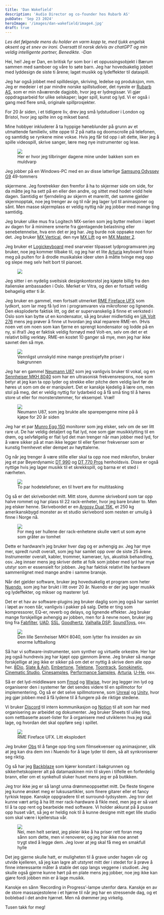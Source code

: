 ```yaml
---
title: 'Dan Wakefield'
description: 'Audio Director og co-founder hos Rubarb AS'
pubDate: 'Sep 23 2024'
heroImage: '/images/dan-wakefield/image4.jpg'
draft: true
---
```







<em>Les det følgende mens du holder en varm kopp te, med tjukk engelsk aksent og et snev av ironi. Oversatt til norsk delvis av chatGPT og min veldig intelligente partner, Benedikte. -Dan</em>

<Question1/>

Hei, hei! Jeg er Dan, en britisk fyr som bor i et oppussingsobjekt i Bærum sammen med samboer og våre to søte barn. Jeg har hovedsakelig jobbet med lyddesign de siste ti årene; laget musikk og lydeffekter til dataspill.

Jeg har også jobbet med spilldesign, skriving, ledelse og produksjon, mm. Jeg er medeier i et par mindre norske spillstudioer, det nyeste er [Rubarb AS](https://rubarb.no/), som er min nåværende dagjobb, hvor jeg er lydregissør. Vi gjør oppdragsarbeid for ulike selskaper; lager spill, kunst og lyd. Vi er også i gang med flere små, originale spillprosjekter.

For 20 år siden, i et tidligere liv, drev jeg små lydstudioer i London og Bristol, hvor jeg spilte inn og mikset band.

Mine hobbyer inkluderer å ta hyppige høneblunder på grunn av et utmattende familieliv, sitte oppe til 2 på natta og doomscrolle på telefonen, og samtidig se rynkene mine vokse. Hvis jeg får tid opp i alt dette, liker jeg å spille videospill, skrive sanger, lære meg nye instrumenter og lese.

<figure>
    <img src='/images/dan-wakefield/image10.jpg'/>
    <figcaption>
        Her er hvor jeg tilbringer dagene mine under bakken som en muldvarp
    </figcaption>
</figure>



<Question2/>

Jeg jobber på en Windows-PC med en av disse latterlige [Samsung Odyssey G9](https://www.computersalg.no/i/9887514/samsung-odyssey-neo-g9-s49ag950np-qled-skjerm-kurvet-49-5120-x-1440-hdr10?utm_source=prisjaktno&utm_medium=5043-it-elektronik-sk%c3%a6rme-tv-hifi-konsol-sk%c3%a6rme&utm_campaign=samsung&utm_content=300) 49-tommers

skjermene. Jeg foretrekker den fremfor å ha to skjermer side om side, for da måtte jeg ha sett på en eller den andre, og sittet med hodet vridd hele dagen. Samtidig er fjerndeling av skjerm et mareritt, det samme gjelder skjermopptak, noe jeg trenger av og til når jeg lager lyd til animasjoner og sånt. Men masse skjermplass er veldig nyttig når jeg jobber med mange ting samtidig.

Jeg bruker ulike mus fra Logitech MX-serien som jeg bytter mellom i løpet av dagen for å minimere smerte fra gjentagende belastning eller senebetennelse, hva enn det er jeg har. Jeg burde nok oppsøke noen for det. Jeg bruker [MX Vertical](https://www.komplett.no/product/1079881/datautstyr/pc-tilbehoer/mustastatur-tegnebrett/ergonomi/logitech-mx-vertical-traadloes-bluetoothmus?queryid=1995db7756901a7564e0586e76bfb3a7&sort=None), den nye [MX Lift](https://www.komplett.no/product/1212192/datautstyr/pc-tilbehoer/mustastatur-tegnebrett/mus/logitech-lift-vertikal-business-mus-graphite?queryid=353957c78c857b4b4f2000a9e391654c&sort=None) og en [MX Master 2](https://www.komplett.no/product/1213505/datautstyr/pc-tilbehoer/mustastatur-tegnebrett/mus/logitech-mx-master-3s-traadloes-mus-graphite?queryid=971c511267d2de8a55b5380bc7624c8a&sort=None).

Jeg bruker et [Logickeyboard](https://logickeyboard.com/shop/steinberg-cubase-nuendo-pc-backlit-astra-2-keyboard-4633p.html) med snarveier tilpasset lydprogramvaren jeg bruker, noe jeg kommer tilbake til, og jeg har et lite [Arturia](https://www.thomannmusic.no/arturia_keystep.htm?gad_source=1&gclid=CjwKCAjwx4O4BhAnEiwA42SbVPk-7_wHmV4OQX6i0ikbHpsCdygaeOss9ZwwjAqo-DA_brp21uG9oRoCREYQAvD_BwE) keyboard foran meg på pulten for å drodle musikalske ideer uten å måtte tvinge meg opp og slepe meg selv helt bort til pianoet.


<figure>
    <img src='/images/dan-wakefield/image9.jpg'/>
</figure>


Jeg sitter i en nydelig sveitsisk designkontorstol jeg kjøpte billig fra den italienske ambassaden i Oslo. Merket er Vitra, og den er fortsatt veldig behagelig etter ti år.

Jeg bruker en gammel, men fortsatt utmerket [RME Fireface UFX](https://www.gear4music.no/no/Opptak-og-datamaskiner/RME-Fireface-UFX-III-Audio-Interface/5F7W?origin=product-ads&gad_source=1&gclid=CjwKCAjwx4O4BhAnEiwA42SbVN-mSbtK29TRhU2C6_07RkVpJ1pOeT5pS4ddxyMSSBgkYK2gATyTexoCvBIQAvD_BwE) som lydkort, som lar meg få lyd inn i programvaren via mikrofoner og lignende. Den eksploderte faktisk litt, og det er supervanskelig å finne et verksted i Oslo som kan bytte ut en kondensator, så jeg bruker midlertidig en [UA Volt 276](https://www.gear4music.no/no/Opptak-og-datamaskiner/Universal-Audio-Volt-276-USB-Lydgrensesnitt/43TM) mens jeg prøver å finne ut hvordan jeg skal reparere RME-en. (Hvis noen vet om noen som kan fjerne en sprengt kondensator og lodde på en ny, si ifra!) Jeg er faktisk veldig fornøyd med Volt-en, selv om det er et relativt billig verktøy. RME-en kostet 10 ganger så mye, men jeg har ikke savnet den så mye.


<figure>
    <img src='/images/dan-wakefield/image2.jpg'/>
    <figcaption>
        Vennligst unnskyld mine mange prestisjefylte priser i bakgrunnen
    </figcaption>
</figure>

Jeg har en gammel [Neumann U87](https://www.thomannmusic.no/neumann_u87_ai_studio_set_mt.htm) som jeg vanligvis bruker til vokal, og en [Sennheiser MKH 8040](https://www.thomannmusic.no/sennheiser_mkh_8040.htm) som har en ultrasonisk frekvensrespons, noe som betyr at jeg kan ta opp lyder og strekke eller pitche dem veldig lavt før de høres ut som om de er manipulert. Det er kanskje kjedelig å lære om, men stol på meg, det er veldig nyttig for lydarbeid og å få små ting til å høres store ut eller for monsterstemmer, for eksempel. Vræl!


<figure>
    <img src='/images/dan-wakefield/image3.jpg'/>
    <figcaption>
        Neumann U87, som jeg brukte alle sparepengene mine på å kjøpe for 20 år siden
    </figcaption>
</figure>


Jeg har et par [Munro Egg 150](https://filtermusikk.no/product/se-electronics-munro-egg-150-monitoring-system/) monitorer som jeg elsker, selv om de ser litt rare ut. De har veldig detaljert og flat lyd, noe som gjør musikklytting til en drøm, og selvfølgelig er flat lyd det man trenger når man jobber med lyd, for å være sikker på at man ikke legger til eller fjerner frekvenser som er kunstig fremhevet eller dempet av høyttalerne.

Og når jeg trenger å være stille eller skal ta opp noe med mikrofon, bruker jeg et par Beyerdynamic [DT 990](https://www.thomannmusic.no/beyerdynamic_dt990pro.htm?gad_source=1&gclid=CjwKCAjwx4O4BhAnEiwA42SbVNDDZT4CtqTt9m2SsuqPsKVBHhXIj1uWIslDJRLVdOnOZRuokIXr_RoCCBQQAvD_BwE) og [DT 770 Pros](https://www.thomannmusic.no/beyerdynamic_dt770pro.htm) henholdsvis. Disse er også nyttige hvis jeg lager musikk til et skrekkspill, og barna er et sted i nærheten.


<figure>
    <img src='/images/dan-wakefield/image6.jpg'/>
    <figcaption>
        To par hodetelefoner, en til hvert øre for multitasking
    </figcaption>
</figure>


Og så er det skrivebordet mitt. Mitt store, dumme skrivebord som tar opp halve rommet og har plass til 22 rack-enheter, hvor jeg bare bruker to. Men jeg elsker henne. Skrivebordet er en [Argosy Dual 15K](https://argosyconsole.com/dual15/dual15k), et 250 kg amerikanskbygd monster av et studio skrivebord som nesten er umulig å finne i Norge nå.


<figure>
    <img src='/images/dan-wakefield/image5.jpg'/>
    <figcaption>
        For meg ser hullene der rack-enhetene skulle vært ut som øyne som gråter av tomhet
    </figcaption>
</figure>


Dette er hardware’n jeg bruker hver dag og er avhengig av. Jeg har mye mer, spredt rundt overalt, som jeg har samlet opp over de siste 25 årene. Instrumenter overalt, kabler, trommer, kameraer, lys, akustisk behandling, osv. Jeg innser mens jeg skriver dette at folk som jobber med lyd har mye utstyr som er essensielt for jobben. Jeg har faktisk relativt lite hardware sammenlignet med mange andre i samme bransje.



<Question3/>

Når det gjelder software, bruker jeg hovedsakelig et program som heter [Nuendo](https://www.steinberg.net/nuendo/), som jeg har brukt i litt over 20 år. Nuendo er der jeg lager musikk og lydeffekter, og mikser og masterer lyd.

Det er et hav av software-plugins jeg bruker daglig som jeg også har samlet i løpet av noen tiår, vanligvis i pakker på salg. Dette er ting som kompressorer, EQ-er, reverb og delays, og lignende effekter. Jeg bruker mange forskjellige avhengig av jobben, men for å nevne noen, bruker jeg ting fra [Fabfilter](https://www.fabfilter.com/products#mixing-and-mastering), [UAD](https://www.uaudio.com/uad-plugins/native.html?product=&utm_source=google&utm_medium=cpc&device=c&utm_term=uad%20plugins&matchtype=p&utm_campaign=19688497409&utm_adgroup=146961273598&utm_content=_657299623085&utm_geo_interest=&utm_geo=9222695&gad_source=1&gclid=CjwKCAjwx4O4BhAnEiwA42SbVLcunZAQEzppyYEtVbqjFzHN4xemaIm4A5HjShce2iGtRk8zro3u1RoC8D8QAvD_BwE), [SSL](https://store.solidstatelogic.com/), [Goodhertz](https://goodhertz.com/plugins/), [Valhalla DSP](https://valhalladsp.com/plugins/), [SoundToys](https://www.soundtoys.com/product/soundtoys-5/), osv.


<figure>
    <img src='/images/dan-wakefield/image1.jpg'/>
    <figcaption>
        Den lille Sennheiser MKH 8040, som lytter fra innsiden av sin enorme luftballong
    </figcaption>
</figure>

Så har vi software-instrumenter, som synther og virtuelle orkestre. Her har jeg også hundrevis jeg har kjøpt opp gjennom årene. Jeg bruker så mange forskjellige at jeg ikke er sikker på om det er nyttig å skrive dem alle opp her. [8Dio](https://8dio.com/), [Slate & Ash](https://slateandash.com/collections/instruments), [Embertone](https://www.embertone.com/), [Teletone](https://teletoneaudio.com/), [Toontrack](https://www.toontrack.com/products/), [Sonokinetic](https://www.sonokinetic.net/?srsltid=AfmBOopIvOeqMN5Ez5NoddgKNuBdEBewjOqBWMoNe_seP4SeBw5oC-j9), [Cinematic Studio](https://cinematicstudioseries.com/), [Cinesamples](https://store.cinesamples.com/bundles/cinesymphony-complete-bundle), [Performance Samples](https://www.performancesamples.com/), [Arturia](https://www.arturia.com/products/software-instruments/v-collection/overview), [U-He](https://u-he.com/products/bundles/all-synths.html), osv.

Så er det lyd-middleware som [Fmod](https://www.fmod.com/studio) og [Wwise](https://www.audiokinetic.com/en/wwise/overview/), hvor jeg legger inn lyd og organiserer den i systemer før det sendes videre til en spillmotor for implementering. Og så er det selve spillmotorene, som [Unreal](https://www.unrealengine.com/en-US) og [Unity](https://unity.com/products/unity-engine), hvor jeg gjør jobben med å få lydene til å fungere på de riktige stedene.

Vi bruker [Discord](https://discord.com/) til intern kommunikasjon og [Notion](https://www.notion.so/) til alt som har med organisering av arbeidet og dokumenter. Jeg bruker Sheets til ulike ting, som nettbaserte asset-lister for å organisere med utvikleren hva jeg skal lage, og hvordan det skal oppføre seg i spillet.



<figure>
    <img src='/images/dan-wakefield/image7.jpg'/>
    <figcaption>
        RME Fireface UFX. Litt eksplodert
    </figcaption>
</figure>

Jeg bruker [Obs](https://obsproject.com/) til å fange opp ting som filmsekvenser og animasjoner, slik at jeg kan dra dem inn i Nuendo for å lage lyder til dem, så alt synkroniserer seg riktig.

Og så har jeg [Backblaze](https://www.backblaze.com/) som kjører konstant i bakgrunnen og sikkerhetskopierer alt på datamaskinen min til skyen i tilfelle en forferdelig brann, eller om et synkehull sluker huset mens jeg er på butikken.



<Question4/>


Jeg tror ikke jeg er så langt unna drømmeoppsettet mitt. De fleste tingene jeg kunne ønsket meg er luksusartikler, som finere gitarer eller et fancy tyrkisk teppe. Kanskje oppgradere til et surround-lydsystem. Jeg tror det kunne vært artig å ha litt mer rack-hardware å fikle med, men jeg er så vant til å ta opp rent og bearbeide med software. Vi holder akkurat på å pusse opp huset vårt, så jeg er heldig nok til å kunne designe mitt eget lille studio som skal være i kjellerstua vår.

<figure>
    <img src='/images/dan-wakefield/image8.jpg'/>
    <figcaption>
        Nei, men helt seriøst, jeg pleier ikke å ha priser rett foran meg sånn som dette, men vi renoverer, og jeg har ikke noe annet trygt sted å legge dem. Jeg lover at jeg skal få meg en smakfull hylle
    </figcaption>
</figure>


Det jeg gjerne skulle hatt, er muligheten til å grave under hagen vår og utvide kjelleren, så jeg kan lagre alt utstyret mitt der i stedet for å prøve å finne interessante måter å stable det opp langs veggene i studioet. Jeg skulle også gjerne kunne hørt på en plate mens jeg jobber, noe jeg ikke kan gjøre fordi jobben min er å lage musikk.

Kanskje en sånn ‘Recording in Progress’-lampe utenfor døra. Kanskje en av de store massasjestolene i et hjørne til når jeg har en stressende dag, og et boblebad i det andre hjørnet. Men nå drømmer jeg virkelig.

Tusen takk for meg!
